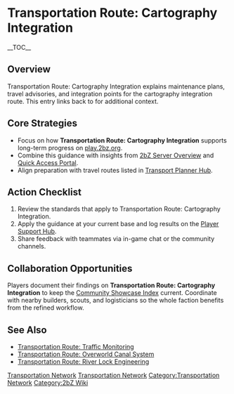 {{Short description|Transportation Route: Cartography Integration explains maintenance plans, travel advisories, and integration points for the cartography integration route}}
= Transportation Route: Cartography Integration =
{{2bZ Navbox}}
__TOC__

== Overview ==
Transportation Route: Cartography Integration explains maintenance plans, travel
advisories, and integration points for the cartography integration route. This entry links
back to [[Category:Transportation Network|Transportation Network]] for additional context.

== Core Strategies ==
* Focus on how '''Transportation Route: Cartography Integration''' supports long-term progress on [[play.2bz.org]].
* Combine this guidance with insights from [[2bZ Server Overview]] and [[Quick Access Portal]].
* Align preparation with travel routes listed in [[Transport Planner Hub]].

== Action Checklist ==
# Review the [[Category:Transportation Network|Transportation Network]] standards that apply to Transportation Route: Cartography Integration.
# Apply the guidance at your current base and log results on the [[Player Support Hub]].
# Share feedback with teammates via in-game chat or the community channels.

== Collaboration Opportunities ==
Players document their findings on '''Transportation Route: Cartography Integration''' to
keep the [[Community Showcase Index]] current. Coordinate with nearby builders, scouts,
and logisticians so the whole faction benefits from the refined workflow.

== See Also ==
* [[Transportation Route: Traffic Monitoring]]
* [[Transportation Route: Overworld Canal System]]
* [[Transportation Route: River Lock Engineering]]

[[Category:Transportation Network]]
[[Category:2bZ Wiki]]
